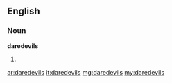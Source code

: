==English==

===Noun===
'''daredevils'''

# {{plural of|[[daredevil]]}}

[[ar:daredevils]]
[[it:daredevils]]
[[mg:daredevils]]
[[my:daredevils]]